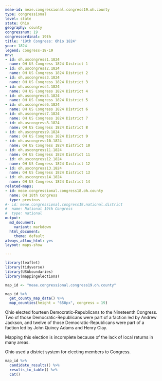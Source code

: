 ```yaml
---
meae-id: meae.congressional.congress19.oh.county
type: congressional
level: state
state: Ohio
geography: county
congressnum: 19
congressordinal: 19th
title: '19th Congress: Ohio 1824'
year: 1824
legend: congress-18-19
nnv:
- id: oh.uscongress1.1824
  name: OH US Congress 1824 District 1
- id: oh.uscongress2.1824
  name: OH US Congress 1824 District 2
- id: oh.uscongress3.1824
  name: OH US Congress 1824 District 3
- id: oh.uscongress4.1824
  name: OH US Congress 1824 District 4
- id: oh.uscongress5.1824
  name: OH US Congress 1824 District 5
- id: oh.uscongress6.1824
  name: OH US Congress 1824 District 6
- id: oh.uscongress7.1824
  name: OH US Congress 1824 District 7
- id: oh.uscongress8.1824
  name: OH US Congress 1824 District 8
- id: oh.uscongress9.1824
  name: OH US Congress 1824 District 9
- id: oh.uscongress10.1824
  name: OH US Congress 1824 District 10
- id: oh.uscongress11.1824
  name: OH US Congress 1824 District 11
- id: oh.uscongress12.1824
  name: OH US Congress 1824 District 12
- id: oh.uscongress13.1824
  name: OH US Congress 1824 District 13
- id: oh.uscongress14.1824
  name: OH US Congress 1824 District 14
related-maps:
- id: meae.congressional.congress18.oh.county
  name: OH 18th Congress
  type: previous
#- id: meae.congressional.congress19.national.district
#  name: National 19th Congress
#  type: national
output:
  md_document:
    variant: markdown
  html_document:
    theme: default
always_allow_html: yes
layout: maps-show

---
```


```r
library(leaflet)
library(tidyverse)
library(USAboundaries)
library(mappingelections)

map_id <- "meae.congressional.congress19.oh.county"
```

<div class="map">

```r
map_id %>%
  get_county_map_data() %>% 
  map_counties(height = "650px", congress = 19)
```

</div>

Ohio elected fourteen Democratic-Republicans to the Nineteenth Congress. Two of those Democratic-Republicans were part of a faction led by Andrew Jackson, and twelve of those Democratic-Republicans were part of a faction led by John Quincy Adams and Henry Clay.

Mapping this election is incomplete because of the lack of local returns in many areas.

Ohio used a district system for electing members to Congress. 

<div class="results-table">

```r
map_id %>%
  candidate_results() %>%
  results_to_table() %>%
  cat()
```

</div>
